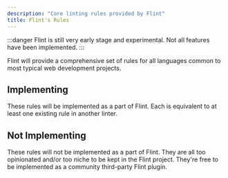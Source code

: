 ```yaml
---
description: "Core linting rules provided by Flint"
title: Flint's Rules
---
```



:::danger
Flint is still very early stage and experimental.
Not all features have been implemented.
:::

Flint will provide a comprehensive set of rules for all languages common to most typical web development projects.

## Implementing

These rules will be implemented as a part of Flint.
Each is equivalent to at least one existing rule in another linter.

<RulesTable implementing hidePreset small />

## Not Implementing

These rules will not be implemented as a part of Flint.
They are all too opinionated and/or too niche to be kept in the Flint project.
They're free to be implemented as a community third-party Flint plugin.

<RulesTable implementing={false} hidePreset small />
